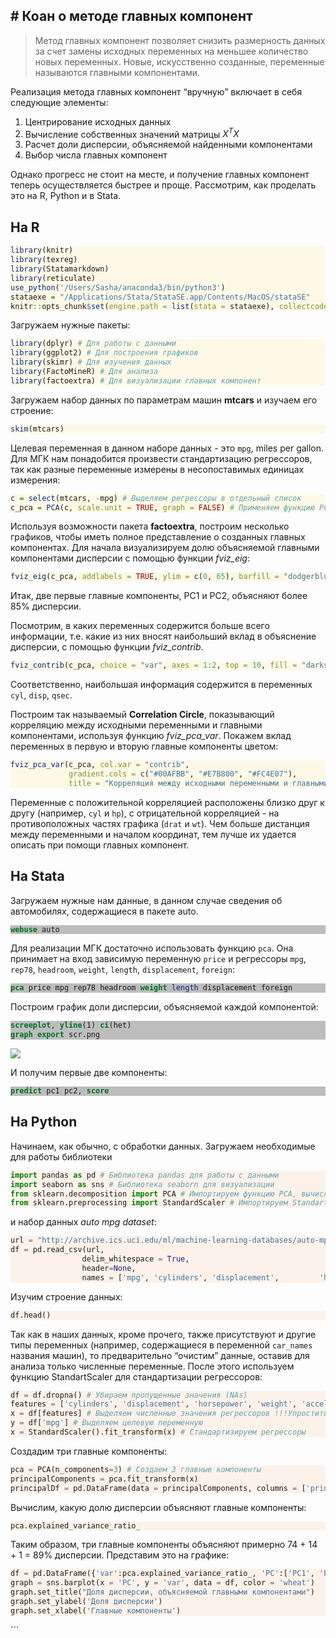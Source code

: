 # Коан о методе главных компонент {#мгк}
---
<style>
pre.r {
    background-color: #FEF9E7 !important;
}
pre.stata {
    background-color: #BDBDBD !important;
}
pre.python {
    background-color: #FDF2E9 !important;
}
</style> 

> Метод главных компонент позволяет снизить размерность данных за счет замены исходных переменных на меньшее количество новых переменных. Новые, искусственно созданные, переменные называются главными компонентами.

Реализация метода главных компонент "вручную" включает в себя следующие элементы:

1. Центрирование исходных данных
2. Вычисление собственных значений матрицы $X^TX$
3. Расчет доли дисперсии, объясняемой найденными компонентами
4. Выбор числа главных компонент

Однако прогресс не стоит на месте, и получение главных компонент теперь осуществляется быстрее и проще. Рассмотрим, как проделать это на R, Python и в Stata.

## На R
```r
library(knitr)
library(texreg)
library(Statamarkdown)
library(reticulate)
use_python('/Users/Sasha/anaconda3/bin/python3')
stataexe = "/Applications/Stata/StataSE.app/Contents/MacOS/stataSE"
knitr::opts_chunk$set(engine.path = list(stata = stataexe), collectcode = TRUE)
```
Загружаем нужные пакеты:
```r
library(dplyr) # Для работы с данными
library(ggplot2) # Для построения графиков
library(skimr) # Для изучения данных
library(FactoMineR) # Для анализа
library(factoextra) # Для визуализации главных компонент 
```
Загружаем набор данных по параметрам машин **mtcars** и изучаем его строение:
```r
skim(mtcars)
```
Целевая переменная в данном наборе данных - это `mpg`, miles per gallon. Для МГК нам понадобится произвести стандартизацию регрессоров, так как разные переменные измерены в несопоставимых единицах измерения: 
```r
c = select(mtcars, -mpg) # Выделяем регрессоры в отдельный список
c_pca = PCA(c, scale.unit = TRUE, graph = FALSE) # Применяем функцию PCA для нахождения главных компонент, при этом проводим стандартизацию (scale.unit=TRUE)
```
Используя возможности пакета **factoextra**, построим несколько графиков, чтобы иметь полное представление о созданных главных компонентах. Для начала визуализируем долю объясняемой главными компонентами дисперсии с помощью функции *fviz_eig*:
```r
fviz_eig(c_pca, addlabels = TRUE, ylim = c(0, 65), barfill = "dodgerblue2", barcolor = "dodgerblue4", linecolor = "black", title = "Доля объясняемой дисперсии")
```

Итак, две первые главные компоненты, PC1 и PC2, объясняют более 85% дисперсии.

Посмотрим, в каких переменных содержится больше всего информации, т.е. какие из них вносят наибольший вклад в объяснение дисперсии, с помощью функции *fviz_contrib*. 
```r
fviz_contrib(c_pca, choice = "var", axes = 1:2, top = 10, fill = "darkseagreen2", linecolor = "black", title = "Вклад переменных в первую и вторую главные компоненты")
```

Соответственно, наибольшая информация содержится в переменных `cyl`, `disp`, `qsec`.

Построим так называемый **Correlation Circle**, показывающий корреляцию между исходными переменными и главными компонентами, используя функцию *fviz_pca_var*. Покажем вклад переменных в первую и вторую главные компоненты цветом:
```r
fviz_pca_var(c_pca, col.var = "contrib",
             gradient.cols = c("#00AFBB", "#E7B800", "#FC4E07"),
             title = "Корреляция между исходными переменными и главными компонентами")
```

Переменные с положительной корреляцией расположены близко друг к другу (например, `cyl` и `hp`), с отрицательной корреляцией - на противоположных частях графика (`drat` и `wt`). Чем больше дистанция между переменными и началом координат, тем лучше их удается описать при помощи главных компонент.

## На Stata

Загружаем нужные нам данные, в данном случае сведения об автомобилях, содержащиеся в пакете auto.
```stata
webuse auto
```

Для реализации МГК достаточно использовать функцию `pca`. Она принимает на вход зависимую переменную `price` и регрессоры `mpg`, `rep78`, `headroom`, `weight`, `length`, `displacement`, `foreign`:
```stata
pca price mpg rep78 headroom weight length displacement foreign
```
Построим график доли дисперсии, объясняемой каждой компонентой:
```stata
screeplot, yline(1) ci(het) 
graph export scr.png
```
![](scr.png)

И получим первые две компоненты:
```stata
predict pc1 pc2, score
```

## На Python
Начинаем, как обычно, с обработки данных. Загружаем необходимые для работы библиотеки
```python
import pandas as pd # Библиотека pandas для работы с данными
import seaborn as sns # Библиотека seaborn для визуализации
from sklearn.decomposition import PCA # Импортируем функцию PCA, вычисляющую главные компоненты
from sklearn.preprocessing import StandardScaler # Импортируем StandartScaler
```
и набор данных *auto mpg dataset*:
```python
url = "http://archive.ics.uci.edu/ml/machine-learning-databases/auto-mpg/auto-mpg.data-original"
df = pd.read_csv(url, 
                delim_whitespace = True, 
                header=None,
                names = ['mpg', 'cylinders', 'displacement',         'horsepower', 'weight', 'acceleration', 'model', 'origin', 'car_name'])  
```
Изучим строение данных:
```python
df.head()
```
Так как в наших данных, кроме прочего, также присутствуют и другие типы переменных (например, содержащиеся в переменной `car_names` названия машин), то предварительно "очистим" данные, оставив для анализа только численные переменные. После этого используем функцию StandartScaler для стандартизации регрессоров:
```python
df = df.dropna() # Убираем пропущенные значения (NAs)
features = ['cylinders', 'displacement', 'horsepower', 'weight', 'acceleration', 'origin'] # Добавляем количественные регрессоры в отдельный список, убираем переменные car_names, model
x = df[features] # Выделяем численные значения регрессоров !!!Упростить!!!
y = df['mpg'] # Выделяем целевую переменную
x = StandardScaler().fit_transform(x) # Стандартизируем регрессоры
```
Создадим три главные компоненты:
```python
pca = PCA(n_components=3) # Создаем 3 главные компоненты
principalComponents = pca.fit_transform(x)
principalDf = pd.DataFrame(data = principalComponents, columns = ['principal component 1', 'principal component 2', 'principal component 3']) # Создаем таблицу, в которую сохраняем значения найденных компонент
```
Вычислим, какую долю дисперсии объясняют главные компоненты:
```python
pca.explained_variance_ratio_
```
Таким образом, три главные компоненты объясняют примерно 74 + 14 + 1 = 89% дисперсии.
Представим это на графике:
```python
df = pd.DataFrame({'var':pca.explained_variance_ratio_, 'PC':['PC1', 'PC2', 'PC3']})
graph = sns.barplot(x = 'PC', y = 'var', data = df, color = 'wheat')
graph.set_title("Доля дисперсии, объясняемой главными компонентами")
graph.set_ylabel('Доля дисперсии')
graph.set_xlabel('Главные компоненты')
```
```